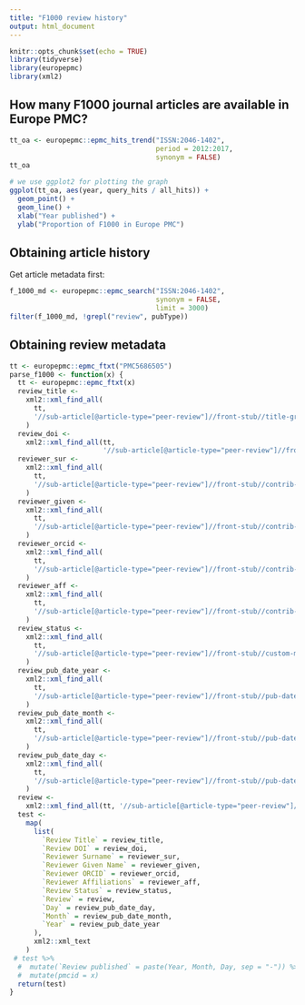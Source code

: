 ```yaml
---
title: "F1000 review history"
output: html_document
---
```


```r
knitr::opts_chunk$set(echo = TRUE)
library(tidyverse)
library(europepmc)
library(xml2)
```

## How many F1000 journal articles are available in Europe PMC?

```r
tt_oa <- europepmc::epmc_hits_trend("ISSN:2046-1402", 
                                    period = 2012:2017, 
                                    synonym = FALSE)
tt_oa
```

```r
# we use ggplot2 for plotting the graph
ggplot(tt_oa, aes(year, query_hits / all_hits)) + 
  geom_point() + 
  geom_line() +
  xlab("Year published") + 
  ylab("Proportion of F1000 in Europe PMC")
```

##  Obtaining article history

Get article metadata first:

```r
f_1000_md <- europepmc::epmc_search("ISSN:2046-1402", 
                                    synonym = FALSE, 
                                    limit = 3000)
filter(f_1000_md, !grepl("review", pubType))
```

## Obtaining review metadata

```r
tt <- europepmc::epmc_ftxt("PMC5686505")
parse_f1000 <- function(x) {
  tt <- europepmc::epmc_ftxt(x)
  review_title <-
    xml2::xml_find_all(
      tt,
      '//sub-article[@article-type="peer-review"]//front-stub//title-group//article-title'
    )
  review_doi <-
    xml2::xml_find_all(tt,
                       '//sub-article[@article-type="peer-review"]//front-stub//article-id')
  reviewer_sur <-
    xml2::xml_find_all(
      tt,
      '//sub-article[@article-type="peer-review"]//front-stub//contrib-group//contrib//name//surname'
    )
  reviewer_given <-
    xml2::xml_find_all(
      tt,
      '//sub-article[@article-type="peer-review"]//front-stub//contrib-group//contrib//name//given-names'
    )
  reviewer_orcid <-
    xml2::xml_find_all(
      tt,
      '//sub-article[@article-type="peer-review"]//front-stub//contrib-group//contrib//contrib-id[@contrib-id-type="orcid"]'
    )
  reviewer_aff <-
    xml2::xml_find_all(
      tt,
      '//sub-article[@article-type="peer-review"]//front-stub//contrib-group//aff'
    )
  review_status <-
    xml2::xml_find_all(
      tt,
      '//sub-article[@article-type="peer-review"]//front-stub//custom-meta-group//custom-meta//meta-value'
    )
  review_pub_date_year <-
    xml2::xml_find_all(
      tt,
      '//sub-article[@article-type="peer-review"]//front-stub//pub-date[@pub-type="epub"]//year'
    )
  review_pub_date_month <-
    xml2::xml_find_all(
      tt,
      '//sub-article[@article-type="peer-review"]//front-stub//pub-date[@pub-type="epub"]//month'
    )
  review_pub_date_day <-
    xml2::xml_find_all(
      tt,
      '//sub-article[@article-type="peer-review"]//front-stub//pub-date[@pub-type="epub"]//day'
    )
  review <-
    xml2::xml_find_all(tt, '//sub-article[@article-type="peer-review"]//body')
  test <-
    map(
      list(
        `Review Title` = review_title,
        `Review DOI` = review_doi,
        `Reviewer Surname` = reviewer_sur,
        `Reviewer Given Name` = reviewer_given,
        `Reviewer ORCID` = reviewer_orcid,
        `Reviewer Affiliations` = reviewer_aff,
        `Review Status` = review_status,
        `Review` = review,
        `Day` = review_pub_date_day,
        `Month` = review_pub_date_month,
        `Year` = review_pub_date_year
      ),
      xml2::xml_text
    )
 # test %>%
  #  mutate(`Review published` = paste(Year, Month, Day, sep = "-")) %>%
  #  mutate(pmcid = x)
  return(test)
}

```